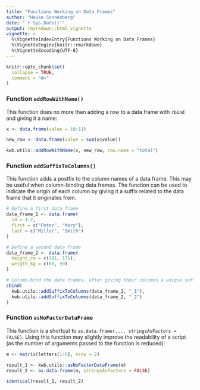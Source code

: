 ```yaml
---
title: "Functions Working on Data Frames"
author: "Hauke Sonnenberg"
date: "`r Sys.Date()`"
output: rmarkdown::html_vignette
vignette: >
  %\VignetteIndexEntry{Functions Working on Data Frames}
  %\VignetteEngine{knitr::rmarkdown}
  %\VignetteEncoding{UTF-8}
---
```


```r
knitr::opts_chunk$set(
  collapse = TRUE,
  comment = "#>"
)
```

### Function `addRowWithName()`

This function does no more than adding a row to a data frame with `rbind` and
giving it a name:

```r
x <- data.frame(value = 10:11)

new_row <- data.frame(value = sum(x$value))

kwb.utils::addRowWithName(x, new_row, row.name = "total")
```

### Function `addSuffixToColumns()`

This function adds a postfix to the column names of a data frame. This may be
useful when column-binding data frames. The function can be used to indicate the
origin of each column by giving it a suffix related to the data frame that it
originates from.

```r
# Define a first data frame
data_frame_1 <- data.frame(
  id = 1:2, 
  first = c("Peter", "Mary"), 
  last = c("Miller", "Smith")
)

# Define a second data frame
data_frame_2 <- data.frame(
  height_cm = c(181, 171),
  weigth_kg = c(68, 59)
)

# Column-bind the data frames, after giving their columns a unique suffix
cbind(
  kwb.utils::addSuffixToColumns(data_frame_1, "_1"),
  kwb.utils::addSuffixToColumns(data_frame_2, "_2")
)
```

### Function `asNoFactorDataFrame`

This function is a shortcut to `as.data.frame(..., stringsAsFactors = FALSE)`. 
Using this function may slightly improve the readability of a script (as the 
number of arguments passed to the function is reduced):

```r
m <- matrix(letters[1:6], nrow = 2)

result_1 <- kwb.utils::asNoFactorDataFrame(m)
result_2 <- as.data.frame(m, stringsAsFactors = FALSE)

identical(result_1, result_2)
```
